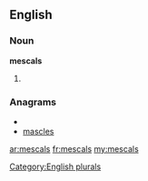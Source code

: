 ==English==

===Noun===
'''mescals'''

# {{plural of|[[mescal]]}}

===Anagrams===
* {{alphagram|acelmss}}
* [[mascles#English|mascles]]

[[Category:English plurals]]

[[ar:mescals]]
[[fr:mescals]]
[[my:mescals]]